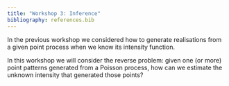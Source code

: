 ```yaml
---
title: "Workshop 3: Inference"
bibliography: references.bib
---
```


In the previous workshop we considered how to generate realisations from a given point process when we know its intensity function. 

In this workshop we will consider the reverse problem: given one (or more) point patterns generated from a Poisson process, how can we estimate the unknown intensity that generated those points? 

